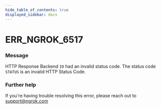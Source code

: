 ```yaml
---
hide_table_of_contents: true
displayed_sidebar: docs
---
```



# ERR_NGROK_6517

### Message

HTTP Response Backend `ID` had an invalid status code.
The status code `STATUS` is an invalid HTTP Status Code.

<ErrorDetails error="err_ngrok_6517" />

### Further help

If you're having trouble resolving this error, please reach out to [support@ngrok.com](mailto:support@ngrok.com?subject=Help%20with%20ERR_NGROK_6517)
